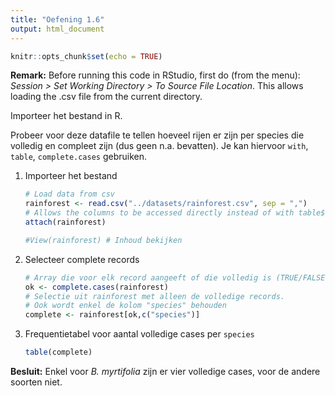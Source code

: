 ```yaml
---
title: "Oefening 1.6"
output: html_document
---
```


```r
knitr::opts_chunk$set(echo = TRUE)
```

**Remark:** Before running this code in RStudio, first do (from the menu): *Session > Set Working Directory > To Source File Location*. This allows loading the .csv file from the current directory.

Importeer het bestand \texttt{rainforest.csv} in R.

Probeer voor deze datafile te tellen hoeveel rijen er zijn per species die volledig en compleet zijn (dus geen n.a. bevatten). Je kan hiervoor `with`, `table`, `complete.cases` gebruiken.


1. Importeer het bestand

    ```r
    # Load data from csv
    rainforest <- read.csv("../datasets/rainforest.csv", sep = ",")
    # Allows the columns to be accessed directly instead of with table$column notation
    attach(rainforest)

    #View(rainforest) # Inhoud bekijken
    ```
    
2. Selecteer complete records 

    ```r
    # Array die voor elk record aangeeft of die volledig is (TRUE/FALSE)
    ok <- complete.cases(rainforest)
    # Selectie uit rainforest met alleen de volledige records.
    # Ook wordt enkel de kolom "species" behouden
    complete <- rainforest[ok,c("species")]
    ```
    
3. Frequentietabel voor aantal volledige cases per `species`

    ```r
    table(complete)
    ```
  
**Besluit:** Enkel voor *B. myrtifolia* zijn er vier volledige cases, voor de andere soorten niet.
